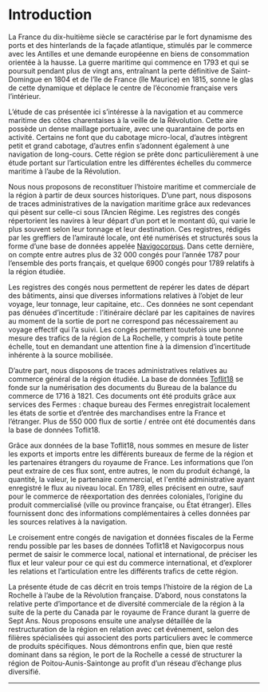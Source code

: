 

# Introduction

<Caller id="intro-provinces" />

La France du dix-huitième siècle se caractérise par le fort dynamisme des ports et des hinterlands de la façade atlantique, stimulés par le commerce avec les Antilles et une demande européenne en biens de consommation orientée à la hausse. La guerre maritime qui commence en 1793 et qui se poursuit pendant plus de vingt ans, entraînant la perte définitive de Saint-Domingue en 1804 et de l’île de France (île Maurice) en 1815, sonne le glas de cette dynamique et déplace le centre de l’économie française vers l’intérieur. 

L’étude de cas présentée ici s’intéresse à la navigation et au commerce maritime des côtes charentaises à la veille de la Révolution. Cette aire possède un dense maillage portuaire, avec une quarantaine de ports en activité. Certains ne font que du cabotage micro-local, d’autres intègrent petit et grand cabotage, d’autres enfin s’adonnent également à une navigation de long-cours. Cette région se prête donc particulièrement à une étude portant sur l’articulation entre les différentes échelles du commerce maritime à l’aube de la Révolution. 

<Caller id="intro-ports" />

Nous nous proposons de reconstituer l’histoire maritime et commerciale de la région à partir de deux sources historiques. D’une part, nous disposons de traces administratives de la navigation maritime grâce aux redevances qui pèsent sur celle-ci sous l’Ancien Régime. Les registres des congés répertorient les navires à leur départ d’un port et le montant dû, qui varie le plus souvent selon leur tonnage et leur destination. Ces registres, rédigés par les greffiers de l’amirauté locale, ont été numérisés et structurés sous la forme d’une base de données appelée [Navigocorpus](http://navigocorpus.org/). Dans cette dernière, on compte entre autres plus de 32 000 congés pour l’année 1787 pour l’ensemble des ports français, et quelque 6900 congés pour 1789 relatifs à la région étudiée.

Les registres des congés nous permettent de repérer les dates de départ des bâtiments, ainsi que diverses informations relatives à l’objet de leur voyage, leur tonnage, leur capitaine, etc.. Ces données ne sont cependant pas dénuées d’incertitude : l’itinéraire déclaré par les capitaines de navires au moment de la sortie de port ne correspond pas nécessairement au voyage effectif qui l’a suivi. Les congés permettent toutefois une bonne mesure des trafics de la région de La Rochelle, y compris à toute petite échelle, tout en demandant une attention fine à la dimension d’incertitude inhérente à la source mobilisée.

<Caller id="intro-bureaux" />

D’autre part, nous disposons de traces administratives relatives au commerce général de la région étudiée. La base de données [Toflit18](http://toflit18.medialab.sciences-po.fr/%23/home) se fonde sur la numérisation des documents du Bureau de la balance du commerce de 1716 à 1821. Ces documents ont été produits grâce aux services des Fermes : chaque bureau des Fermes enregistrait localement les états de sortie et d’entrée des marchandises entre la France et l’étranger. Plus de 550 000 flux de sortie / entrée ont été documentés dans la base de données Toflit18.

Grâce aux données de la base Toflit18, nous sommes en mesure de lister les exports et imports entre les différents bureaux de ferme de la région et les partenaires étrangers du royaume de France. Les informations que l’on peut extraire de ces flux sont, entre autres, le nom du produit échangé, la quantité, la valeur, le partenaire commercial, et l'entité administrative ayant enregistré le flux au niveau local. En 1789, elles précisent en outre, sauf pour le commerce de réexportation des denrées coloniales, l’origine du produit commercialisé (ville ou province française, ou État étranger). Elles fournissent donc des informations complémentaires à celles données par les sources relatives à la navigation.

<div className="centered-part"><div className="centered-part-contents">

<Caller />

Le croisement entre congés de navigation et données fiscales de la Ferme rendu possible par les bases de données Toflit18 et Navigocorpus nous permet de saisir le commerce local, national et international, de préciser les flux et leur valeur pour ce qui est du commerce international, et d’explorer les relations et l’articulation entre les différents trafics de cette région.

La présente étude de cas décrit en trois temps l’histoire de la région de La Rochelle à l’aube de la Révolution française. D’abord, nous constatons la relative perte d’importance et de diversité commerciale de la région à la suite de la perte du Canada par le royaume de France durant la guerre de Sept Ans. Nous proposons ensuite une analyse détaillée de la restructuration de la région en relation avec cet événement, selon des filières spécialisées qui associent des ports particuliers avec le commerce de produits spécifiques. Nous démontrons enfin que, bien que resté dominant dans sa région, le port de la Rochelle a cessé de structurer la région de Poitou-Aunis-Saintonge au profit d’un réseau d’échange plus diversifié.

---

</div></div>